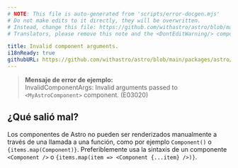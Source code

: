 ```yaml
---
# NOTE: This file is auto-generated from 'scripts/error-docgen.mjs'
# Do not make edits to it directly, they will be overwritten.
# Instead, change this file: https://github.com/withastro/astro/blob/main/packages/astro/src/core/errors/errors-data.ts
# Translators, please remove this note and the <DontEditWarning/> component.

title: Invalid component arguments.
i18nReady: true
githubURL: https://github.com/withastro/astro/blob/main/packages/astro/src/core/errors/errors-data.ts
---
```



> **Mensaje de error de ejemplo:**<br/>
InvalidComponentArgs: Invalid arguments passed to `<MyAstroComponent>` component. (E03020)
## ¿Qué salió mal?
Los componentes de Astro no pueden ser renderizados manualmente a través de una llamada a una función, como por ejemplo `Component()` o `{items.map(Component)}`. Preferiblemente usa la sintaxis de un componente `<Component />` o `{items.map(item => <Component {...item} />)}`.
